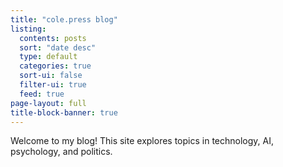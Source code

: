 ```yaml
---
title: "cole.press blog"
listing:
  contents: posts
  sort: "date desc"
  type: default
  categories: true
  sort-ui: false
  filter-ui: true
  feed: true
page-layout: full
title-block-banner: true
---
```


Welcome to my blog! This site explores topics in technology, AI, psychology, and politics.

<!-- Add your posts to the `posts/` directory. Each post should be an `.qmd` file with frontmatter. -->
